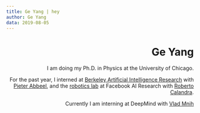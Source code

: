 ```yaml
---
title: Ge Yang | hey
author: Ge Yang
data: 2019-08-05
---
```


<SEO title="Ge Yang | episodeyang.com"/>
<ProfileImage width="45%" maxWidth="220px" align="right" margin="0 -40px 10px 20px"/>

# Ge Yang

I am doing my Ph.D. in Physics at the University of Chicago.

For the past year, I interned at [Berkeley Artificial Intelligence 
Research][bair] with [Pieter Abbeel][pieter], and the [robotics
 lab][fair-robotics] at Facebook AI Research with [Roberto Calandra][roberto]. 

Currently I am interning at DeepMind with [Vlad Mnih][vlad]

[bair]: https://bair.berkeley.edu
[pieter]: https://people.eecs.berkeley.edu/~pabbeel
[fair-robotics]: https://ai.facebook.com/blog/advancing-ai-by-teaching-robots-to-learn
[fair]: https://ai.facebook.com
[roberto]: https://www.robertocalandra.com/about
[vlad]: https://scholar.google.co.uk/citations?user=rLdfJ1gAAAAJ

<PubList/>
